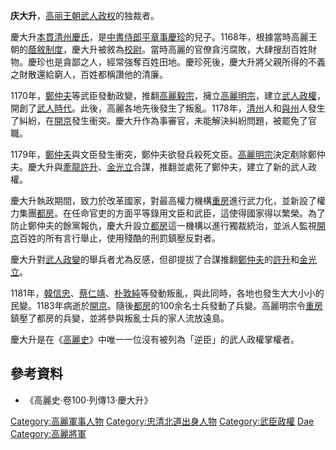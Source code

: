 {{東亞男性歷史人物
|名稱 =慶大升
|身份 =高麗[[武人政權|武人政權]]掌權者<br /><small>（1179年—1183年）</small>
|國家 =[[高麗國|高麗國]]
|政權 =
|時代 =
|主君 =
|屆數 =
|最高職務 =攝將軍
|前任 =[[鄭仲夫|鄭仲夫]]
|繼任 =[[李義旼|李義旼]]
|圖片名稱 =
|圖片大小 =
|圖片說明 =
|姓 =
|名 =
|姓名 =慶大升
|字 =
|封爵 =
|封號 =
|位階 =
|封地 =
|氏族 =
|籍貫 =
|本貫 =[[清州慶氏|清州慶氏]]
|府邸 =
|世系 = 
|初名 =
|兒名 =<!--朝鮮人用-->
|小字 =
|別名 =
|號 =
|法號 =
|院號 =
|其他名號 =
|出生日期 =1154年
|出生地點 =
|婚年 =
|逝世年 =1183年
|逝世地 =
|諡號 =
|墓葬 =
|祠廟 =
|父親 =[[慶珍|慶珍]]
|嫡母 =
|母親 =
|元配 =
|正室 =
|妻 =
|繼室 =
|平妻 =
|側室 =
|元配之父 =
|元配之嫡母 =
|元配之母 =
|正室之父 =
|正室之嫡母 =
|正室之母 =
|妻之父 =
|妻之嫡母 =
|妻之母 =
|繼室之父 =
|繼室之嫡母 =
|繼室之母 =
|兄弟 =
|姊妹 =
|嫡子 =
|嫡女 =
|其他親屬 =
|出身 = <!---此处指科举出身--->
|功名 = 
|經歷 =[[高麗毅宗|毅宗]]八年：[[校尉|校尉]]<br />[[高麗明宗|明宗]]四年：[[牽龍|牽龍]]<br />明宗八年：罷官<br />明宗九年：[[將軍|將軍]]
|著作 =
|注釋 =
}}
{{Infobox Korean name|
hangul=경대승|
hanja=慶大升|
rr=Gyeong tae-seung|
mr=Kyŏng tae-sŭng|
}}
'''庆大升'''{{BD|1154年||1183年}}，[[高丽王朝|高丽王朝]][[武人政权|武人政权]]的独裁者。

慶大升[[本貫|本貫]][[清州慶氏|清州慶氏]]，是[[中書侍郎平章事|中書侍郎平章事]][[慶珍|慶珍]]的兒子。1168年，根據當時高麗王朝的[[蔭敘制度|蔭敘制度]]，慶大升被敘為[[校尉|校尉]]。當時高麗的官僚貪污腐敗，大肆搜刮百姓財物。慶珍也是貪鄙之人，經常強奪百姓田地。慶珍死後，慶大升將父親所得的不義之財散還給窮人，百姓都稱讚他的清廉。

1170年，[[鄭仲夫|鄭仲夫]]等武臣發動政變，推翻[[高麗毅宗|高麗毅宗]]，擁立[[高麗明宗|高麗明宗]]，建立[[武人政權|武人政權]]，開創了[[武人時代|武人時代]]。此後，高麗各地先後發生了叛亂。1178年，[[清州|清州]]人和[[與州|與州]]人發生了糾紛，在[[開京|開京]]發生衝突。慶大升作為事審官，未能解決糾紛問題，被罷免了官職。

1179年，[[鄭仲夫|鄭仲夫]]與文臣發生衝突，鄭仲夫欲發兵殺死文臣。[[高麗明宗|高麗明宗]]決定剷除鄭仲夫。慶大升與[[牽龍|牽龍]][[許升|許升]]、[[金光立|金光立]]合謀，推翻並處死了鄭仲夫，建立了新的武人政權。

慶大升執政期間，致力於改革國家，對最高權力機構[[重房|重房]]進行武力化，並新設了權力集團[[都房|都房]]。在任命官吏的方面平等錄用文臣和武臣，這使得國家得以繁榮。為了防止鄭仲夫的餘黨報仇，慶大升設立[[都房|都房]]這一機構以進行獨裁統治，並派人監視[[開城|開京]]百姓的所有言行舉止，使用殘酷的刑罰鎮壓反對者。

慶大升對[[武人政變|武人政變]]的舉兵者尤為反感，但卻提拔了合謀推翻[[鄭仲夫|鄭仲夫]]的[[許升|許升]]和[[金光立|金光立]]。

1181年，[[韓信忠|韓信忠]]、[[蔡仁靖|蔡仁靖]]、[[朴敦純|朴敦純]]等發動叛亂，與此同時，各地也發生大大小小的民變。1183年病逝於[[開京|開京]]。隨後[[都房|都房]]的100余名士兵發動了兵變。高麗明宗令[[重房|重房]]鎮壓了都房的兵變，並將參與叛亂士兵的家人流放遠島。

慶大升是在《[[高麗史|高麗史]]》中唯一一位沒有被列為「逆臣」的武人政權掌權者。
==參考資料==
*《高麗史·卷100·列傳13·慶大升》

{{s-start}}
{{s-bef|before=[[鄭仲夫|鄭仲夫]]}} 
{{s-ttl|title=[[武人政權|武人政權掌權者]]|years=1179年－1183年}}
{{s-aft|after=[[李義旼|李義旼]]}}
{{end}}
{{武臣政權執政者}}
{{DEFAULTSORT:Gyeong}}
[[Category:高麗軍事人物|Category:高麗軍事人物]]
[[Category:忠清北道出身人物|Category:忠清北道出身人物]]
[[Category:武臣政權|Category:武臣政權]]
[[Category:慶姓|Dae]]
[[Category:高麗將軍|Category:高麗將軍]]
